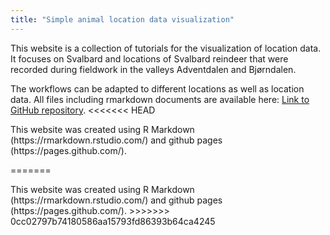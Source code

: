 ```yaml
---
title: "Simple animal location data visualization"
---
```


This website is a collection of tutorials for the visualization of location data. It focuses on Svalbard and locations of Svalbard reindeer that were recorded during fieldwork in the valleys Adventdalen and Bjørndalen.

The workflows can be adapted to different locations as well as location data. All files including rmarkdown documents are available here: [Link to GitHub repository](https://github.com/RonjaAnn/BIG_website.git).
<<<<<<< HEAD

This website was created using R Markdown (https://rmarkdown.rstudio.com/) and github pages (https://pages.github.com/).


=======

This website was created using R Markdown (https://rmarkdown.rstudio.com/) and github pages (https://pages.github.com/).
>>>>>>> 0cc02797b74180586aa15793fd86393b64ca4245



